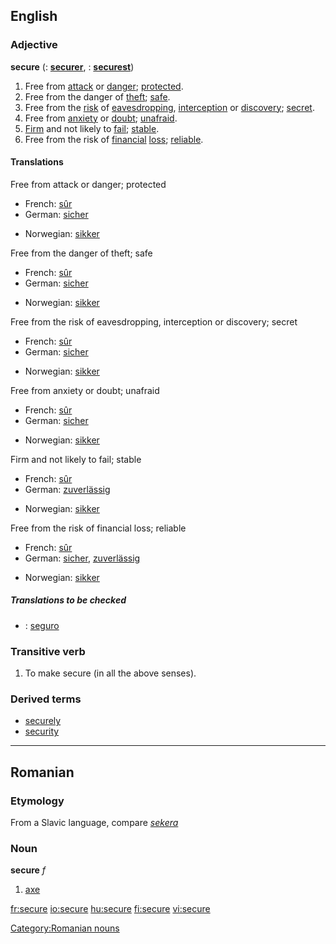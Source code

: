 ==English==

===Adjective===
'''secure'''  ({{compar}}: '''[[securer]]''', {{superl}}: '''[[securest]]''')

# Free from [[attack]] or [[danger]]; [[protected]].
# Free from the danger of [[theft]]; [[safe]].
# Free from the [[risk]] of [[eavesdropping]],  [[interception]] or [[discovery]]; [[secret]].
# Free from [[anxiety]] or [[doubt]]; [[unafraid]].
# [[Firm]] and not likely to [[fail]]; [[stable]].
# Free from the risk of [[financial]] [[loss]]; [[reliable]].

====Translations====
;Free from attack or danger; protected
{{top}}
*French: [[sûr]]
*German: [[sicher]]
{{mid}}
*Norwegian: [[sikker]]
{{bottom}}
;Free from the danger of theft; safe
{{top}}
*French: [[sûr]]
*German: [[sicher]]
{{mid}}
*Norwegian: [[sikker]]
{{bottom}}
;Free from the risk of eavesdropping, interception or discovery; secret
{{top}}
*French: [[sûr]]
*German: [[sicher]]
{{mid}}
*Norwegian: [[sikker]]
{{bottom}}
;Free from anxiety or doubt; unafraid
{{top}}
*French: [[sûr]]
*German: [[sicher]]
{{mid}}
*Norwegian: [[sikker]]
{{bottom}}
;Firm and not likely to fail; stable
{{top}}
*French: [[sûr]]
*German: [[zuverlässig]]
{{mid}}
*Norwegian: [[sikker]]
{{bottom}}
;Free from the risk of financial loss; reliable
{{top}}
*French: [[sûr]]
*German: [[sicher]], [[zuverlässig]]
{{mid}}
*Norwegian: [[sikker]]
{{bottom}}

=====Translations to be checked=====
{{checktrans}}
*{{ttbc|Spanish}}: [[seguro]]

===Transitive verb===
{{en-verb|secur|ing}}

# To make secure (in all the above senses).

===Derived terms===
*[[securely]]
*[[security]]

----

==Romanian==
===Etymology===
From a Slavic language, compare ''[[sekera]]''
===Noun===
'''secure'''  ''f''

# [[axe]]

[[Category:Romanian nouns]]

[[fr:secure]]
[[io:secure]]
[[hu:secure]]
[[fi:secure]]
[[vi:secure]]